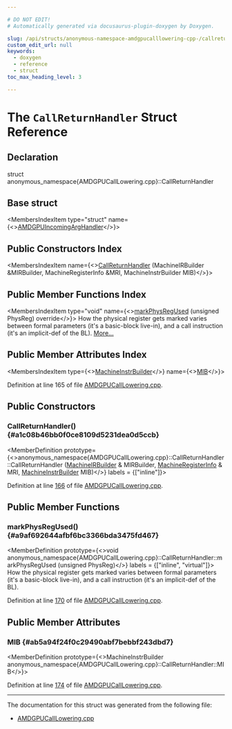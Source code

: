 ```yaml
---

# DO NOT EDIT!
# Automatically generated via docusaurus-plugin-doxygen by Doxygen.

slug: /api/structs/anonymous-namespace-amdgpucalllowering-cpp-/callreturnhandler
custom_edit_url: null
keywords:
  - doxygen
  - reference
  - struct
toc_max_heading_level: 3

---
```





# The `CallReturnHandler` Struct Reference

<DoxygenPage pluginConfig={pluginConfig}>



## Declaration

<CodeBlock>struct anonymous_namespace{AMDGPUCallLowering.cpp}::CallReturnHandler</CodeBlock>

## Base struct

<MembersIndex>

<MembersIndexItem
  type="struct"
  name={<><a href="/docs/api/structs/anonymous-namespace-amdgpucalllowering-cpp-/amdgpuincomingarghandler">AMDGPUIncomingArgHandler</a></>}>
</MembersIndexItem>

</MembersIndex>

## Public Constructors Index

<MembersIndex>

<MembersIndexItem
  name={<><a href="#a1c08b46bb0f0ce8109d5231dea0d5ccb">CallReturnHandler</a> (MachineIRBuilder &amp;MIRBuilder, MachineRegisterInfo &amp;MRI, MachineInstrBuilder MIB)</>}>
</MembersIndexItem>

</MembersIndex>

## Public Member Functions Index

<MembersIndex>

<MembersIndexItem
  type="void"
  name={<><a href="#a9af692644afbf6bc3366bda3475fd467">markPhysRegUsed</a> (unsigned PhysReg) override</>}>
How the physical register gets marked varies between formal parameters (it&#39;s a basic-block live-in), and a call instruction (it&#39;s an implicit-def of the BL). <a href="#a9af692644afbf6bc3366bda3475fd467">More...</a>
</MembersIndexItem>

</MembersIndex>

## Public Member Attributes Index

<MembersIndex>

<MembersIndexItem
  type={<><a href="/docs/api/classes/llvm/machineinstrbuilder">MachineInstrBuilder</a></>}
  name={<><a href="#ab5a94f24f0c29490abf7bebbf243dbd7">MIB</a></>}>
</MembersIndexItem>

</MembersIndex>


Definition at line 165 of file <a href="/docs/api/files/lib/lib/target/lib/target/amdgpu/amdgpucalllowering-cpp">AMDGPUCallLowering.cpp</a>.

<SectionDefinition>

## Public Constructors

### CallReturnHandler() {#a1c08b46bb0f0ce8109d5231dea0d5ccb}

<MemberDefinition
  prototype={<>anonymous&#95;namespace&#123;AMDGPUCallLowering.cpp&#125;::CallReturnHandler::CallReturnHandler (<a href="/docs/api/classes/llvm/machineirbuilder">MachineIRBuilder</a> &amp; MIRBuilder, <a href="/docs/api/classes/llvm/machineregisterinfo">MachineRegisterInfo</a> &amp; MRI, <a href="/docs/api/classes/llvm/machineinstrbuilder">MachineInstrBuilder</a> MIB)</>}
  labels = {["inline"]}>

Definition at line <a href="/docs/api/files/lib/lib/target/lib/target/amdgpu/amdgpucalllowering-cpp/#l00166">166</a> of file <a href="/docs/api/files/lib/lib/target/lib/target/amdgpu/amdgpucalllowering-cpp">AMDGPUCallLowering.cpp</a>.
</MemberDefinition>

</SectionDefinition>

<SectionDefinition>

## Public Member Functions

### markPhysRegUsed() {#a9af692644afbf6bc3366bda3475fd467}

<MemberDefinition
  prototype={<>void anonymous&#95;namespace&#123;AMDGPUCallLowering.cpp&#125;::CallReturnHandler::markPhysRegUsed (unsigned PhysReg)</>}
  labels = {["inline", "virtual"]}>
How the physical register gets marked varies between formal parameters (it&#39;s a basic-block live-in), and a call instruction (it&#39;s an implicit-def of the BL).

Definition at line <a href="/docs/api/files/lib/lib/target/lib/target/amdgpu/amdgpucalllowering-cpp/#l00170">170</a> of file <a href="/docs/api/files/lib/lib/target/lib/target/amdgpu/amdgpucalllowering-cpp">AMDGPUCallLowering.cpp</a>.
</MemberDefinition>

</SectionDefinition>

<SectionDefinition>

## Public Member Attributes

### MIB {#ab5a94f24f0c29490abf7bebbf243dbd7}

<MemberDefinition
  prototype={<>MachineInstrBuilder anonymous&#95;namespace&#123;AMDGPUCallLowering.cpp&#125;::CallReturnHandler::MIB</>}>

Definition at line <a href="/docs/api/files/lib/lib/target/lib/target/amdgpu/amdgpucalllowering-cpp/#l00174">174</a> of file <a href="/docs/api/files/lib/lib/target/lib/target/amdgpu/amdgpucalllowering-cpp">AMDGPUCallLowering.cpp</a>.
</MemberDefinition>

</SectionDefinition>

<hr/>

The documentation for this struct was generated from the following file:

<ul>
<li><a href="/docs/api/files/lib/lib/target/lib/target/amdgpu/amdgpucalllowering-cpp">AMDGPUCallLowering.cpp</a></li>
</ul>

</DoxygenPage>
